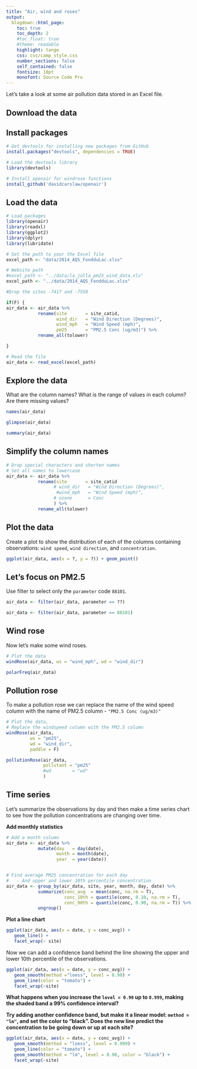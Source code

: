 ```yaml
---
title: "Air, wind and roses"
output: 
  blogdown::html_page: 
    toc: true
    toc_depth: 2
    #toc_float: true
    #theme: readable
    highlight: tango
    css: css/camp_style.css
    number_sections: false
    self_contained: false
    fontsize: 18pt
    monofont: Source Code Pro
---
```



Let's take a look at some air pollution data stored in an Excel file.

## Download the data

## Install packages

```r

# Get devtools for installing new packages from GitHub
install.packages("devtools", dependencies = TRUE)

# Load the devtools library 
library(devtools)

# Install openair for windrose functions
install_github('davidcarslaw/openair')
```


## Load the data
```r

# Load packages
library(openair)
library(readxl)
library(ggplot2)
library(dplyr)
library(lubridate)

# Set the path to your the Excel file
excel_path <- "data/2014_AQS_FondduLac.xlsx"
```

```r
# Website path
#excel_path <- "../data/la_jolla_pm25_wind_data.xls"
excel_path <- "../data/2014_AQS_FondduLac.xlsx"

#Drop the sites -7417 and -7550

if(F) {
air_data <- air_data %>% 
            rename(site       = site_catid,
                   wind_dir   = "Wind Direction (Degrees)",
                   wind_mph   = "Wind Speed (mph)",
                   pm25       = "PM2.5 Conc (ug/m3)") %>%
            rename_all(tolower)

}

```

```r
# Read the file
air_data <- read_excel(excel_path)
```

## Explore the data

What are the column names? What is the range of values in each column? Are there missing values?

```r

names(air_data)

glimpse(air_data)

summary(air_data)

```



## Simplify the column names
```r

# Drop special characters and shorten names
# Set all names to lowercase
air_data <- air_data %>% 
            rename(site       = site_catid
                  # wind_dir   = "Wind Direction (Degrees)",
                   #wind_mph   = "Wind Speed (mph)",
                  # ozone      = Conc
                  ) %>%
            rename_all(tolower)

```


## Plot the data

Create a plot to show the distribution of each of the columns containing observations: `wind speed`, `wind direction`, and `concentration`.


```r

ggplot(air_data, aes(x = ?, y = ?)) + geom_point()


```


## Let's focus on PM2.5

Use filter to select only the `parameter` code `88101`.

```r

air_data <- filter(air_data, parameter == ??)
```


```r

air_data <- filter(air_data, parameter == 88101)
```

## Wind rose

Now let's make some wind roses.

```r

# Plot the data
windRose(air_data, ws = "wind_mph", wd = "wind_dir")

polarFreq(air_data)

```


## Pollution rose

To make a pollution rose we can replace the name of the wind speed column with the name of PM2.5 column - `"PM2.5 Conc (ug/m3)"`

```r

# Plot the data, 
# Replace the windspeed column with the PM2.5 column
windRose(air_data,
         ws = "pm25",
         wd = "wind_dir",
         paddle = F)

pollutionRose(air_data, 
              pollutant = "pm25"
              #wd        = "wd"
              )
```



## Time series

Let's summarize the observations by day and then make a time series chart to see how the pollution concentrations are changing over time.

__Add monthly statistics__
```r

# Add a month column
air_data <- air_data %>% 
            mutate(day   = day(date),
                   month = month(date),
                   year  = year(date))


# Find average PM25 concentration for each day
#   - And upper and lower 10th percentile concentration
air_data <- group_by(air_data, site, year, month, day, date) %>%
            summarize(conc_avg  = mean(conc, na.rm = T),
                      conc_10th = quantile(conc, 0.10, na.rm = T),
                      conc_90th = quantile(conc, 0.90, na.rm = T)) %>%
            ungroup()


```


__Plot a line chart__
```r

ggplot(air_data, aes(x = date, y = conc_avg)) +
   geom_line() +
   facet_wrap(~ site)

```


Now we can add a confidence band behind the line showing the upper and lower 10th percentile of the observations.

```r

ggplot(air_data, aes(x = date, y = conc_avg)) + 
   geom_smooth(method ="loess", level = 0.90) +
   geom_line(color = "tomato") +
   facet_wrap(~site)

```


__What happens when you increase the `level = 0.90` up to `0.999`, making the shaded band a 99% confidence interval?__

__Try adding another confidence band, but make it a linear model: `method = "lm"`, and set the color to "black". Does the new line predict the concentration to be going down or up at each site?__


```r

ggplot(air_data, aes(x = date, y = conc_avg)) + 
   geom_smooth(method = "loess", level = 0.999) +
   geom_line(color = "tomato") +
   geom_smooth(method = "lm", level = 0.90, color = "black") +
   facet_wrap(~site)

```

<br>
